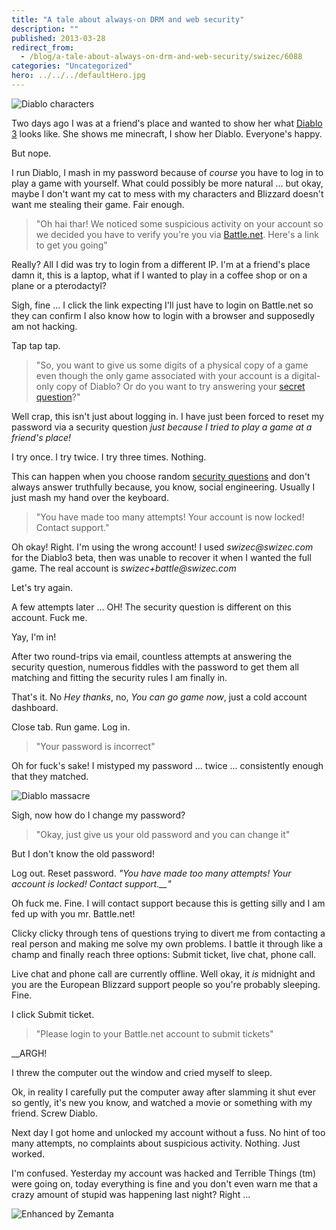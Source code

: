 ```yaml
---
title: "A tale about always-on DRM and web security"
description: ""
published: 2013-03-28
redirect_from:
  - /blog/a-tale-about-always-on-drm-and-web-security/swizec/6088
categories: "Uncategorized"
hero: ../../../defaultHero.jpg
---
```


![Diablo characters](https://swizec.com/wp-content/uploads/2013/03/diablo-characters.png)

Two days ago I was at a friend's place and wanted to show her what [Diablo 3](http://www.blizzard.com/diablo3/?rhtml=y) looks like. She shows me minecraft, I show her Diablo. Everyone's happy.

But nope.

I run Diablo, I mash in my password because of _course_ you have to log in to play a game with yourself. What could possibly be more natural ... but okay, maybe I don't want my cat to mess with my characters and Blizzard doesn't want me stealing their game. Fair enough.

> "Oh hai thar! We noticed some suspicious activity on your account so we decided you have to verify you're you via [Battle.net](http://www.battle.net). Here's a link to get you going"

Really? All I did was try to login from a different IP. I'm at a friend's place damn it, this is a laptop, what if I wanted to play in a coffee shop or on a plane or a pterodactyl?

Sigh, fine ... I click the link expecting I'll just have to login on Battle.net so they can confirm I also know how to login with a browser and supposedly am not hacking.

Tap tap tap.

> "So, you want to give us some digits of a physical copy of a game even though the only game associated with your account is a digital-only copy of Diablo? Or do you want to try answering your [secret question](http://en.wikipedia.org/wiki/Knowledge-based_authentication)?"

Well crap, this isn't just about logging in. I have just been forced to reset my password via a security question _just because I tried to play a game at a friend's place!_

I try once. I try twice. I try three times. Nothing.

This can happen when you choose random [security questions](http://en.wikipedia.org/wiki/Security_question) and don't always answer truthfully because, you know, social engineering. Usually I just mash my hand over the keyboard.

> "You have made too many attempts! Your account is now locked! Contact support."

Oh okay! Right. I'm using the wrong account! I used _swizec@swizec.com_ for the Diablo3 beta, then was unable to recover it when I wanted the full game. The real account is _swizec+battle@swizec.com_

Let's try again.

A few attempts later ... OH! The security question is different on this account. Fuck me.

Yay, I'm in!

After two round-trips via email, countless attempts at answering the security question, numerous fiddles with the password to get them all matching and fitting the security rules I am finally in.

That's it. No _Hey thanks_, no, _You can go game now_, just a cold account dashboard.

Close tab. Run game. Log in.

> "Your password is incorrect"

Oh for fuck's sake! I mistyped my password ... twice ... consistently enough that they matched.

![Diablo massacre](https://swizec.com/wp-content/uploads/2013/03/diablo-massacre.png)

Sigh, now how do I change my password?

> "Okay, just give us your old password and you can change it"

But I don't know the old password!

Log out. Reset password. _"You have made too many attempts! Your account is locked! Contact support.\_\_"_

Oh fuck me. Fine. I will contact support because this is getting silly and I am fed up with you mr. Battle.net!

Clicky clicky through tens of questions trying to divert me from contacting a real person and making me solve my own problems. I battle it through like a champ and finally reach three options: Submit ticket, live chat, phone call.

Live chat and phone call are currently offline. Well okay, it _is_ midnight and you are the European Blizzard support people so you're probably sleeping. Fine.

I click Submit ticket.

> "Please login to your Battle.net account to submit tickets"

\_\_ARGH!

I threw the computer out the window and cried myself to sleep.

Ok, in reality I carefully put the computer away after slamming it shut ever so gently, it's new you know, and watched a movie or something with my friend. Screw Diablo.

Next day I got home and unlocked my account without a fuss. No hint of too many attempts, no complaints about suspicious activity. Nothing. Just worked.

I'm confused. Yesterday my account was hacked and Terrible Things (tm) were going on, today everything is fine and you don't even warn me that a crazy amount of stupid was happening last night? Right ...

![Enhanced by Zemanta](https://img.zemanta.com/zemified_e.png?x-id=7e879824-058e-4579-a7d6-f7aa6c103042)
